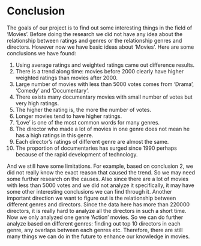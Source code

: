 # Conclusion

The goals of our project is to find out some interesting things in the field of 'Movies'. Before doing the research we did not have any idea about the relationship between ratings and genres or the relationship genres and directors. However now we have basic ideas about 'Movies'. Here are some conclusions we have found:

1. Using average ratings and weighted ratings came out difference results.
2. There is a trend along time: movies before 2000 clearly have higher weighted ratings than movies after 2000. 
3. Large number of movies with less than 5000 votes comes from ‘Drama’, ‘Comedy’ and ‘Documentary’. 
4. There exists many documentary movies with small number of votes but very high ratings.
5. The higher the rating is, the more the number of votes.
6. Longer movies tend to have higher ratings. 
7. ‘Love’ is one of the most common words for many genres.
8. The director who made a lot of movies in one genre does not mean he has a high ratings in this genre. 
9. Each director's ratings of different genre are almost the same. 
10. The proportion of documentaries has surged since 1990 perhaps because of the rapid development of technology.

And we still have some limitations. For example, based on conclusion 2, we did not really know the exact reason that caused the trend. So we may need some further research on the causes. Also since there are a lot of movies with less than 5000 votes and we did not analyze it specifically, it may have some other interesting conclusions we can find through it. Another important direction we want to figure out is the relationship between different genres and directors. Since the data here has more than 220000 directors, it is really hard to analyze all the directors in such a short time. Now we only analyzed one genre 'Action' movies. So we can do further analyze based on different genres: finding out top 10 directors in each genre, any overlaps between each genres etc. Therefore, there are still many things we can do in the future to enhance our knowledge in movies. 
